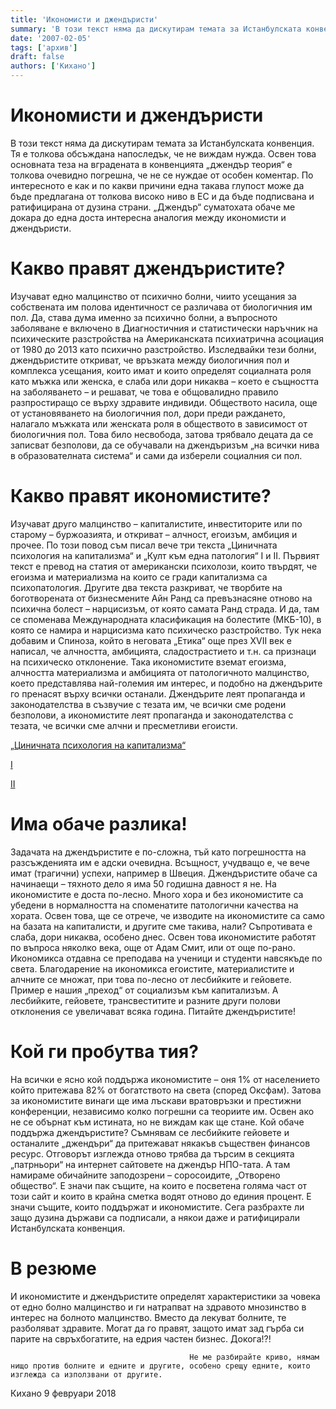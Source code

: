 ```yaml
---
title: 'Икономисти и джендъристи'
summary: 'В този текст няма да дискутирам темата за Истанбулската конвенция. Тя е толкова обсъждана напоследък, че не виждам нужда. Освен това основната теза на...'
date: '2007-02-05'
tags: ['архив']
draft: false
authors: ['Кихано']
---
```


# Икономисти и джендъристи

В този текст няма да дискутирам темата за Истанбулската конвенция. Тя е толкова обсъждана напоследък, че не виждам нужда. Освен това основната теза на вградената в конвенцията „джендър теория“ е толкова очевидно погрешна, че не се нуждае от особен коментар. По интересното е как и по какви причини една такава глупост може да бъде предлагана от толкова високо ниво в ЕС и да бъде подписвана и ратифицирана от дузина страни. „Джендър“ суматохата обаче ме докара до една доста интересна аналогия между икономисти и джендъристи.

# Какво правят джендъристите?

Изучават едно малцинство от психично болни, чиито усещания за собствената им полова идентичност се различава от биологичния им пол. Да, става дума именно за психично болни, а въпросното заболяване е включено в Диагностичния и статистически наръчник на психическите разстройства на Американската психиатрична асоциация от 1980 до 2013 като психично разстройство. Изследвайки тези болни, джендъристите откриват, че връзката между биологичния пол и комплекса усещания, които имат и които определят социалната роля като мъжка или женска, е слаба или дори никаква – което е същността на заболяването – и решават, че това е общовалидно правило разпростиращо се върху здравите индивиди. Обществото насила, още от установяването на биологичния пол, дори преди раждането, налагало мъжката или женската роля в обществото в зависимост от биологичния пол. Това било несвобода, затова трябвало децата да се записват безполови, да се обучавали на джендъризъм „на всички нива в образователната система“ и сами да изберели социалния си пол.

# Какво правят икономистите?

Изучават друго малцинство – капиталистите, инвеститорите или по старому – буржоазията, и откриват – алчност, егоизъм, амбиция и прочее. По този повод съм писал вече три текста „Циничната психология на капитализма“ и „Култ към една патология“ I и II. Първият текст е превод на статия от американски психолози, които твърдят, че егоизма и материализма на които се гради капитализма са психопатология. Другите два текста разкриват, че творбите на боготворената от бизнесмените Айн Ранд са превъзнасяне отново на психична болест – нарцисизъм, от която самата Ранд страда. И да, там се споменава Международната класификация на болестите (МКБ-10), в която се намира и нарцисизма като психическо разстройство. Тук нека добавим и Спиноза, който в неговата „Етика“ още през XVII век е написал, че алчността, амбицията, сладострастието и т.н. са признаци на психическо отклонение. Така икономистите вземат егоизма, алчността материализма и амбицията от патологичното малцинство, което представлява най-големия им интерес, и подобно на джендърите го пренасят върху всички останали. Джендърите леят пропаганда и законодателства в съзвучие с тезата им, че всички сме родени безполови, а икономистите леят пропаганда и законодателства с тезата, че всички сме алчни и пресметливи егоисти.

[„Циничната психология на капитализма“](https://antipropaganda.eu/PsyhCap.html)

[I](https://antipropaganda.eu/Patol1.html)

[II](https://antipropaganda.eu/Patol2.html)

# Има обаче разлика!

Задачата на джендъристите е по-сложна, тъй като погрешността на разсъжденията им е адски очевидна. Всъщност, учудващо е, че вече имат (трагични) успехи, например в Швеция. Джендъристите обаче са начинаещи – тяхното дело я има 50 годишна давност я не.
На икономистите е доста по-лесно. Много хора и без икономистите са убедени в нормалността на споменатите патологични качества на хората. Освен това, ще се отрече, че изводите на икономистите са само на базата на капиталисти, и другите сме такива, нали? Съпротивата е слаба, дори никаква, особено днес. Освен това икономистите работят по въпроса няколко века, още от Адам Смит, или от още по-рано. Икономикса отдавна се преподава на ученици и студенти навсякъде по света. Благодарение на икономикса егоистите, материалистите и алчните се множат, при това по-лесно от лесбийките и гейовете. Пример е нашия „преход“ от социализъм към капитализъм. А лесбийките, гейовете, трансвеститите и разните други полови отклонения се увеличават всяка година. Питайте джендъристите!

# Кой ги пробутва тия?

На всички е ясно кой поддържа икономистите – оня 1% от населението който притежава 82% от богатството на света (според Оксфам). Затова за икономистите винаги ще има лъскави вратовръзки и престижни конференции, независимо колко погрешни са теориите им. Освен ако не се обърнат към истината, но не виждам как ще стане. Кой обаче поддържа джендъристите? Съмнявам се лесбийките гейовете и останалите „джендъри“ да притежават някакъв съществен финансов ресурс. Отговорът изглежда отново трябва да търсим в секцията „патрньори“ на интернет сайтовете на джендър НПО-тата. А там намираме обичайните заподозрени – соросоидите, „Отворено общество“. Е значи пак същите, на които е посветена голяма част от този сайт и които в крайна сметка водят отново до единия процент. Е значи същите, които поддържат и икономистите. Сега разбрахте ли защо дузина държави са подписали, а някои даже и ратифицирали Истанбулската конвенция.

# В резюме

И икономистите и джендъристите определят характеристики за човека от едно болно малцинство и ги натрапват на здравото мнозинство в интерес на болното малцинство. Вместо да лекуват болните, те разболяват здравите. Могат да го правят, защото имат зад гърба си парите на свръхбогатите, на едрия частен бизнес. Докога!?!

                                            Не ме разбирайте криво, нямам нищо против болните и едните и другите, особено срещу едните, които изглежда са използвани от другите.

Кихано
9 февруари 2018
